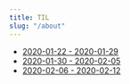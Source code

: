 ```yaml
---
title: TIL
slug: "/about"
---
```



- [2020-01-22 - 2020-01-29](https://jaeseo.tistory.com/entry/2020-1-22)
- [2020-01-30 - 2020-02-05](https://jaeseo.tistory.com/entry/2020-1-30)
- [2020-02-06 - 2020-02-12](https://jaeseo.tistory.com/entry/2020-2-06-2020-2-12)

